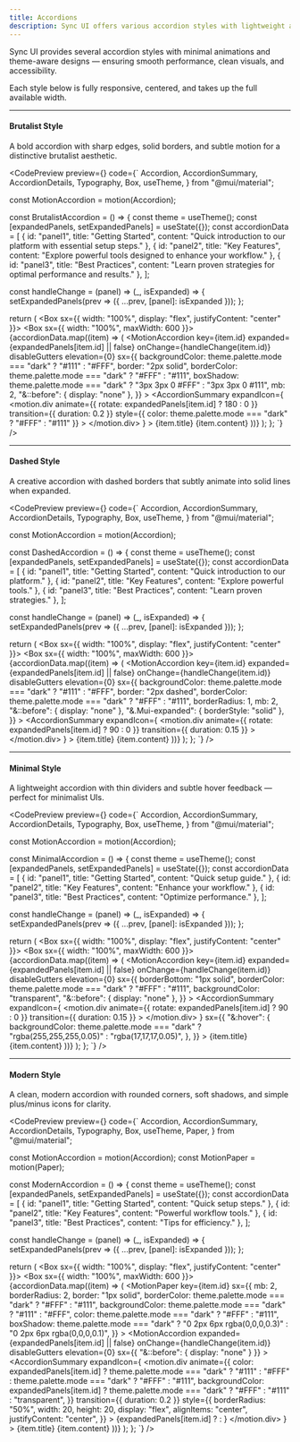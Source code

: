 ```yaml
---
title: Accordions
description: Sync UI offers various accordion styles with lightweight animations and precise layouts for organizing collapsible content efficiently.
---
```


Sync UI provides several accordion styles with minimal animations and theme-aware designs — ensuring smooth performance, clean visuals, and accessibility.

Each style below is fully responsive, centered, and takes up the full available width.

---

#### Brutalist Style

A bold accordion with sharp edges, solid borders, and subtle motion for a distinctive brutalist aesthetic.

<CodePreview
  preview={<AccordionVariants variant="brutalist" />}
  code={`
  Accordion,
  AccordionSummary,
  AccordionDetails,
  Typography,
  Box,
  useTheme,
} from "@mui/material";

const MotionAccordion = motion(Accordion);

const BrutalistAccordion = () => {
  const theme = useTheme();
  const [expandedPanels, setExpandedPanels] = useState({});
  const accordionData = [
    { id: "panel1", title: "Getting Started", content: "Quick introduction to our platform with essential setup steps." },
    { id: "panel2", title: "Key Features", content: "Explore powerful tools designed to enhance your workflow." },
    { id: "panel3", title: "Best Practices", content: "Learn proven strategies for optimal performance and results." },
  ];

  const handleChange = (panel) => (_, isExpanded) => {
    setExpandedPanels(prev => ({ ...prev, [panel]: isExpanded }));
  };

  return (
    <Box sx={{ width: "100%", display: "flex", justifyContent: "center" }}>
      <Box sx={{ width: "100%", maxWidth: 600 }}>
        {accordionData.map((item) => (
          <MotionAccordion
            key={item.id}
            expanded={expandedPanels[item.id] || false}
            onChange={handleChange(item.id)}
            disableGutters
            elevation={0}
            sx={{
              backgroundColor: theme.palette.mode === "dark" ? "#111" : "#FFF",
              border: "2px solid",
              borderColor: theme.palette.mode === "dark" ? "#FFF" : "#111",
              boxShadow: theme.palette.mode === "dark" ? "3px 3px 0 #FFF" : "3px 3px 0 #111",
              mb: 2,
              "&::before": { display: "none" },
            }}
          >
            <AccordionSummary
              expandIcon={
                <motion.div
                  animate={{ rotate: expandedPanels[item.id] ? 180 : 0 }}
                  transition={{ duration: 0.2 }}
                  style={{ color: theme.palette.mode === "dark" ? "#FFF" : "#111" }}
                >
                  <RxChevronDown size={20} />
                </motion.div>
              }
            >
              <Typography variant="h6">{item.title}</Typography>
            </AccordionSummary>
            <AccordionDetails>
              <Typography variant="body2">{item.content}</Typography>
            </AccordionDetails>
          </MotionAccordion>
        ))}
      </Box>
    </Box>
  );
};
`}
/>

---

#### Dashed Style

A creative accordion with dashed borders that subtly animate into solid lines when expanded.

<CodePreview
  preview={<AccordionVariants variant="dashed" />}
  code={`
  Accordion,
  AccordionSummary,
  AccordionDetails,
  Typography,
  Box,
  useTheme,
} from "@mui/material";

const MotionAccordion = motion(Accordion);

const DashedAccordion = () => {
  const theme = useTheme();
  const [expandedPanels, setExpandedPanels] = useState({});
  const accordionData = [
    { id: "panel1", title: "Getting Started", content: "Quick introduction to our platform." },
    { id: "panel2", title: "Key Features", content: "Explore powerful tools." },
    { id: "panel3", title: "Best Practices", content: "Learn proven strategies." },
  ];

  const handleChange = (panel) => (_, isExpanded) => {
    setExpandedPanels(prev => ({ ...prev, [panel]: isExpanded }));
  };

  return (
    <Box sx={{ width: "100%", display: "flex", justifyContent: "center" }}>
      <Box sx={{ width: "100%", maxWidth: 600 }}>
        {accordionData.map((item) => (
          <MotionAccordion
            key={item.id}
            expanded={expandedPanels[item.id] || false}
            onChange={handleChange(item.id)}
            disableGutters
            elevation={0}
            sx={{
              backgroundColor: theme.palette.mode === "dark" ? "#111" : "#FFF",
              border: "2px dashed",
              borderColor: theme.palette.mode === "dark" ? "#FFF" : "#111",
              borderRadius: 1,
              mb: 2,
              "&::before": { display: "none" },
              "&.Mui-expanded": { borderStyle: "solid" },
            }}
          >
            <AccordionSummary
              expandIcon={
                <motion.div
                  animate={{ rotate: expandedPanels[item.id] ? 90 : 0 }}
                  transition={{ duration: 0.15 }}
                >
                  <RxChevronRight size={20} />
                </motion.div>
              }
            >
              <Typography variant="h6">{item.title}</Typography>
            </AccordionSummary>
            <AccordionDetails>
              <Typography variant="body2">{item.content}</Typography>
            </AccordionDetails>
          </MotionAccordion>
        ))}
      </Box>
    </Box>
  );
};
`}
/>

---

#### Minimal Style

A lightweight accordion with thin dividers and subtle hover feedback — perfect for minimalist UIs.

<CodePreview
  preview={<AccordionVariants variant="minimal" />}
  code={`
  Accordion,
  AccordionSummary,
  AccordionDetails,
  Typography,
  Box,
  useTheme,
} from "@mui/material";

const MotionAccordion = motion(Accordion);

const MinimalAccordion = () => {
  const theme = useTheme();
  const [expandedPanels, setExpandedPanels] = useState({});
  const accordionData = [
    { id: "panel1", title: "Getting Started", content: "Quick setup guide." },
    { id: "panel2", title: "Key Features", content: "Enhance your workflow." },
    { id: "panel3", title: "Best Practices", content: "Optimize performance." },
  ];

  const handleChange = (panel) => (_, isExpanded) => {
    setExpandedPanels(prev => ({ ...prev, [panel]: isExpanded }));
  };

  return (
    <Box sx={{ width: "100%", display: "flex", justifyContent: "center" }}>
      <Box sx={{ width: "100%", maxWidth: 600 }}>
        {accordionData.map((item) => (
          <MotionAccordion
            key={item.id}
            expanded={expandedPanels[item.id] || false}
            onChange={handleChange(item.id)}
            disableGutters
            elevation={0}
            sx={{
              borderBottom: "1px solid",
              borderColor: theme.palette.mode === "dark" ? "#FFF" : "#111",
              backgroundColor: "transparent",
              "&::before": { display: "none" },
            }}
          >
            <AccordionSummary
              expandIcon={
                <motion.div
                  animate={{ rotate: expandedPanels[item.id] ? 90 : 0 }}
                  transition={{ duration: 0.15 }}
                >
                  <RxChevronRight size={20} />
                </motion.div>
              }
              sx={{
                "&:hover": {
                  backgroundColor:
                    theme.palette.mode === "dark"
                      ? "rgba(255,255,255,0.05)"
                      : "rgba(17,17,17,0.05)",
                },
              }}
            >
              <Typography variant="body1" fontWeight={500}>
                {item.title}
              </Typography>
            </AccordionSummary>
            <AccordionDetails>
              <Typography variant="body2">{item.content}</Typography>
            </AccordionDetails>
          </MotionAccordion>
        ))}
      </Box>
    </Box>
  );
};
`}
/>

---

#### Modern Style

A clean, modern accordion with rounded corners, soft shadows, and simple plus/minus icons for clarity.

<CodePreview
  preview={<AccordionVariants variant="modern" />}
  code={`
  Accordion,
  AccordionSummary,
  AccordionDetails,
  Typography,
  Box,
  useTheme,
  Paper,
} from "@mui/material";

const MotionAccordion = motion(Accordion);
const MotionPaper = motion(Paper);

const ModernAccordion = () => {
  const theme = useTheme();
  const [expandedPanels, setExpandedPanels] = useState({});
  const accordionData = [
    { id: "panel1", title: "Getting Started", content: "Quick setup steps." },
    { id: "panel2", title: "Key Features", content: "Powerful workflow tools." },
    { id: "panel3", title: "Best Practices", content: "Tips for efficiency." },
  ];

  const handleChange = (panel) => (_, isExpanded) => {
    setExpandedPanels(prev => ({ ...prev, [panel]: isExpanded }));
  };

  return (
    <Box sx={{ width: "100%", display: "flex", justifyContent: "center" }}>
      <Box sx={{ width: "100%", maxWidth: 600 }}>
        {accordionData.map((item) => (
          <MotionPaper
            key={item.id}
            sx={{
              mb: 2,
              borderRadius: 2,
              border: "1px solid",
              borderColor: theme.palette.mode === "dark" ? "#FFF" : "#111",
              backgroundColor: theme.palette.mode === "dark" ? "#111" : "#FFF",
              color: theme.palette.mode === "dark" ? "#FFF" : "#111",
              boxShadow:
                theme.palette.mode === "dark"
                  ? "0 2px 6px rgba(0,0,0,0.3)"
                  : "0 2px 6px rgba(0,0,0,0.1)",
            }}
          >
            <MotionAccordion
              expanded={expandedPanels[item.id] || false}
              onChange={handleChange(item.id)}
              disableGutters
              elevation={0}
              sx={{ "&::before": { display: "none" } }}
            >
              <AccordionSummary
                expandIcon={
                  <motion.div
                    animate={{
                      color: expandedPanels[item.id]
                        ? theme.palette.mode === "dark"
                          ? "#111"
                          : "#FFF"
                        : theme.palette.mode === "dark"
                        ? "#FFF"
                        : "#111",
                      backgroundColor: expandedPanels[item.id]
                        ? theme.palette.mode === "dark"
                          ? "#FFF"
                          : "#111"
                        : "transparent",
                    }}
                    transition={{ duration: 0.2 }}
                    style={{
                      borderRadius: "50%",
                      width: 20,
                      height: 20,
                      display: "flex",
                      alignItems: "center",
                      justifyContent: "center",
                    }}
                  >
                    {expandedPanels[item.id] ? <RxMinus size={20} /> : <RxPlus size={20} />}
                  </motion.div>
                }
              >
                <Typography variant="h6">{item.title}</Typography>
              </AccordionSummary>
              <AccordionDetails>
                <Typography variant="body2">{item.content}</Typography>
              </AccordionDetails>
            </MotionAccordion>
          </MotionPaper>
        ))}
      </Box>
    </Box>
  );
};
`}
/>
